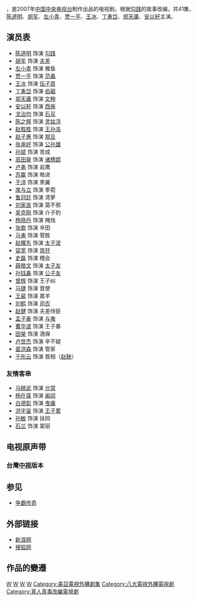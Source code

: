{{Infobox Television
|show_name = 卧薪尝胆
|original_name = ''The Great Revival''
|image =
|caption =
|show_name_2 = 
|genre = 历史剧
|creator =  
|developer = 
|writer = 李森祥
|director = [[侯咏|侯咏]]
|creative_director = 
|starring = [[陈道明|陈道明]]<br>[[胡军|胡军]]<br>左小青<br>贾一平<br>王冰<br>丁勇岱<br>郑天庸<br>[[安以轩|安以轩]]
|narrated =
|theme_music_composer =
|opentheme = 远方
|endtheme = 千古一王
|composer = 
|country = {{CHN}}
|language = [[汉语普通话|汉语普通话]]
|num_seasons =
|num_episodes = 41集
|list_episodes =
|executive_producer = 
|co_exec =
|producer = 
|editor = 
|cinematographer = 
|location = 
|runtime = 45分钟
|company =
|distributor =
|network = [[中国中央电视台|CCTV-8]]
|picture_format =
|audio_format =
|first_run = {{CHN}}
|first_aired =2007年1月10日
|last_aired = 24日
|related =
|imdb_id = 5619290
}}
{{engname|《卧薪尝胆》|''The Great Revival''}}，是2007年[[中国中央电视台|中国中央电视台]]制作出品的电视剧。根据[[勾践|勾践]]的故事改编，共41集，[[陈道明|陈道明]]、[[胡军|胡军]]、[[左小青|左小青]]、[[贾一平|贾一平]]、[[王冰|王冰]]、[[丁勇岱|丁勇岱]]、[[郑天庸|郑天庸]]、[[安以轩|安以轩]]主演。

==演员表==
*[[陈道明|陈道明]] 饰演 [[勾践|勾践]]
*[[胡军|胡军]] 饰演 [[夫差|夫差]]
*[[左小青|左小青]] 饰演 雅鱼
*[[贾一平|贾一平]] 饰演 [[范蠡|范蠡]]
*[[王冰_(1930年)|王冰]] 饰演 [[伍子胥|伍子胥]]
*[[丁勇岱|丁勇岱]] 饰演 [[伯嚭|伯嚭]]
*[[郑天庸|郑天庸]] 饰演 [[文种|文种]]
*[[安以轩|安以轩]] 饰演 [[西施|西施]]
*[[戈治均|戈治均]] 饰演 [[石买_(越国)|石买]]
*[[陈之辉|陈之辉]] 饰演 [[灵姑浮|灵姑浮]]
*[[赵胜胜|赵胜胜]] 饰演 [[王孙洛|王孙洛]]
*[[赵子惠|赵子惠]] 饰演 [[郑旦|郑旦]]
*[[张承好|张承好]] 饰演 [[公孙雄|公孙雄]]
*[[孙斌|孙斌]] 饰演 苦成
*[[高田昊|高田昊]] 饰演 [[诸稽郢|诸稽郢]]
*[[卢勇_(演员)|卢勇]] 饰演 岩鹰
*[[苏赢|苏赢]] 饰演 皓进
*[[于洋|于洋]] 饰演 黑翼
*[[席与立|席与立]] 饰演 季菀
*[[鲁冠廷|鲁冠廷]] 饰演 鸢萝
*[[刘家良|刘家良]] 饰演 莫不邪
*[[吴克刚|吴克刚]] 饰演 介子豹
*[[杨晓丹|杨晓丹]] 饰演 掩烛
*[[张歌|张歌]] 饰演 辛田
*[[马勇|马勇]] 饰演 管胜
*[[赵耀东|赵耀东]] 饰演 [[太子波|太子波]]
*[[容宽|容宽]] 饰演 [[胥犴|胥犴]]
*[[史磊|史磊]] 饰演 稽会
*[[薛皓文|薛皓文]] 饰演 [[太子友|太子友]]
*[[孙钰鑫|孙钰鑫]] 饰演 [[公子友|公子友]]
*[[曾辉|曾辉]] 饰演 王子纠
*[[马捷|马捷]] 饰演 晋使
*[[王裴|王裴]] 饰演 嘉羊
*[[刘鹤|刘鹤]] 饰演 [[司农|司农]]
*[[赵健|赵健]] 饰演 夫差侍臣
*[[孟子豪|孟子豪]] 饰演 [[与夷|与夷]]
*[[曹华波|曹华波]] 饰演 王子暴
*[[田昊|田昊]] 饰演 酒保
*[[卢世杰|卢世杰]] 饰演 辛不疑
*[[苗洪森|苗洪森]] 饰演 管家
*[[于彤云|于彤云]] 饰演 晋相（[[赵鞅|赵鞅]]）

===友情客串===
*[[马精武|马精武]] 饰演 [[允常|允常]]
*[[杨在葆|杨在葆]] 饰演 [[阖闾|阖闾]]
*[[白德彰|白德彰]] 饰演 [[曳庸|曳庸]]
*[[洪宇宙|洪宇宙]] 饰演 [[终累|王子累]]
*[[孙敏|孙敏]] 饰演 扶同
*[[石兰|石兰]] 饰演 棠丽

==电视原声带==
===台灣[[中視主頻|中視]]版本===
{{Tracklist
| collapsed       = 
| headline        = 
| extra_column    = 演唱
| total_length    = 
| all_writing     = 
| all_lyrics      = 
| all_music       =

| title1          = 痛也不說出口的我
| note1           = 片頭曲 
| writer1         = 
| lyrics1         = [[陳樂融|陳樂融]]
| music1          = [[陳國華_(音樂人)|陳國華]]
| arranger1       = 
| extra1          = [[楊培安|楊培安]] 

| title2          = 小女人的心
| note2           = 片尾曲
| lyrics2         = [[劉虞瑞|劉虞瑞]]
| music2          = [[Nakamura_Hachidai|Nakamura Hachidai]]
| arranger2       = 
| extra2          = [[徐懷鈺|徐懷鈺]]
}}

==参见==
*[[争霸传奇|争霸传奇]]

==外部链接==
*[http://ent.sina.com.cn/f/wxchd/index.shtml 新浪网] {{Wayback|url=http://ent.sina.com.cn/f/wxchd/index.shtml |date=20190608065609 }}
*[http://yule.sohu.com/s2006/wxcd/ 搜狐网] {{Wayback|url=http://yule.sohu.com/s2006/wxcd/ |date=20190603143340 }}

==作品的變遷==
{{電視節目的變遷
|電視台={{TWN}}[[中視無線台|中視無線台]]
|播放檔次=星期一至五 20:00-21:30 時段
|節目名稱=[[臥薪嘗膽_(電視劇)|臥薪嚐膽之英雄美人]]<br/>（2007.5.8 - 2007.6.8）
|上一節目=[[上海灘_(電視劇)|新上海灘]]　（黃曉明 版）<br/>（2007.4.3 - 2007.5.7）
|下一節目=[[濟公新傳_(2007年電視劇)|濟公新傳]]<br/>（2007.06.11 - 2007.07.04）<br/><br/>[[A計劃_(電視劇)|A計劃]]<br/>（2007.07.05 - 2007.07.31）
}}
{{電視節目的變遷
|電視台={{TWN}}[[八大第一台|八大第一台]]
|播放檔次=星期一至五 20:00 - 22:00
|節目名稱= 勾踐復國<br/>（2013.04.01 - 2013.04.12）
|上一節目= [[乾隆王朝|乾隆王朝]]<br/>（2013.03.07 - 2013.03.29）
|下一節目= 神醫喜來樂<br />(2013.04.15 - 2013.05.06)<br />[[神醫喜來樂傳奇|神醫喜來樂II]]<br/>（2013.05.07 - 2013.05.28)
}}
{{2007年中國大陸古裝/民初電視劇}}
[[Category:2007年中國電視劇集|W]]
[[Category:春秋時期背景電視劇|W]]
[[Category:中視外購電視劇|W]]
[[Category:報復題材電視劇|W]]
[[Category:美亞電視外購劇集|Category:美亞電視外購劇集]]
[[Category:八大電視外購電視劇|Category:八大電視外購電視劇]]
[[Category:真人真事改編電視劇|Category:真人真事改編電視劇]]